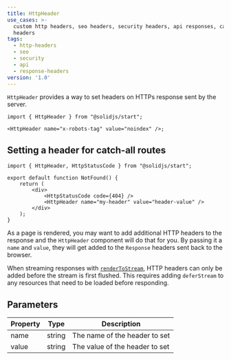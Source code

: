 ```yaml
---
title: HttpHeader
use_cases: >-
  custom http headers, seo headers, security headers, api responses, caching
  headers
tags:
  - http-headers
  - seo
  - security
  - api
  - response-headers
version: '1.0'
---
```


`HttpHeader` provides a way to set headers on HTTPs response sent by the server.

```tsx
import { HttpHeader } from "@solidjs/start";

<HttpHeader name="x-robots-tag" value="noindex" />;
```

## Setting a header for catch-all routes

```tsx title="routes/*404.tsx"
import { HttpHeader, HttpStatusCode } from "@solidjs/start";

export default function NotFound() {
	return (
		<div>
			<HttpStatusCode code={404} />
			<HttpHeader name="my-header" value="header-value" />
		</div>
	);
}
```

As a page is rendered, you may want to add additional HTTP headers to the response and the `HttpHeader` component will do that for you. 
By passing it a `name` and `value`, they will get added to the `Response` headers sent back to the browser.

When streaming responses with [`renderToStream`](/reference/rendering/render-to-stream), HTTP headers can only be added before the stream is first flushed.
This requires adding `deferStream` to any resources that need to be loaded before responding.

## Parameters

| Property | Type   | Description                    |
| -------- | ------ | ------------------------------ |
| name     | string | The name of the header to set  |
| value    | string | The value of the header to set |
